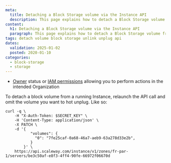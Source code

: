 ```yaml
---
meta:
  title: Detaching a Block Storage volume via the Instance API
  description: This page explains how to detach a Block Storage volume from an Instance using the Scaleway API.
content:
  h1: Detaching a Block Storage volume via the Instance API
  paragraph: This page explains how to detach a Block Storage volume from an Instance using the Scaleway API.
tags: detach volume block storage unlink unplug api
dates:
  validation: 2025-01-02
  posted: 2020-01-10
categories:
  - block-storage
  - storage
---
```


<Macro id="requirements" />

- [Owner](/iam/concepts/#owner) status or [IAM permissions](/iam/concepts/#permission) allowing you to perform actions in the intended Organization


To detach a block volume from a running Instance, relaunch the API call and omit the volume you want to hot unplug. Like so:

```
curl -q \
	-H "X-Auth-Token: $SECRET_KEY" \
	-H 'Content-Type: application/json' \
	-X PATCH \
	-d '{
	       "volumes": {
	         "0": "7fe25caf-0a68-46a7-aeb9-63a278d33e2b",
	       }
	    }' \
	https://api.scaleway.com/instance/v1/zones/fr-par-1/servers/be3c50af-e8f3-4ff4-90fe-66972f06670d
```


